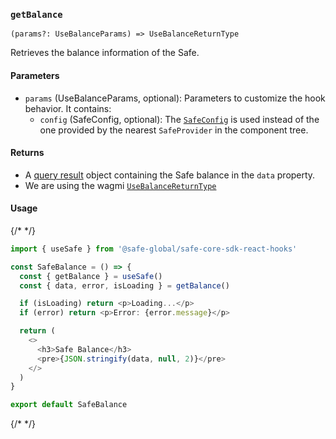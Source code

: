 ### `getBalance`

`(params?: UseBalanceParams) => UseBalanceReturnType`

Retrieves the balance information of the Safe.

#### Parameters

- `params` (UseBalanceParams, optional): Parameters to customize the hook behavior. It contains:
  - `config` (SafeConfig, optional): The [`SafeConfig`](./safeconfig.mdx) is used instead of the one provided by the nearest `SafeProvider` in the component tree.

#### Returns

- A [query result](https://tanstack.com/query/v5/docs/framework/react/reference/useQuery) object containing the Safe balance in the `data` property.
- We are using the wagmi [`UseBalanceReturnType`](https://wagmi.sh/react/api/hooks/useBalance#return-type)

#### Usage
{/* <!-- vale off --> */}

```typescript
import { useSafe } from '@safe-global/safe-core-sdk-react-hooks'

const SafeBalance = () => {
  const { getBalance } = useSafe()
  const { data, error, isLoading } = getBalance()

  if (isLoading) return <p>Loading...</p>
  if (error) return <p>Error: {error.message}</p>

  return (
    <>
      <h3>Safe Balance</h3>
      <pre>{JSON.stringify(data, null, 2)}</pre>
    </>
  )
}

export default SafeBalance
```

{/* <!-- vale on --> */}
